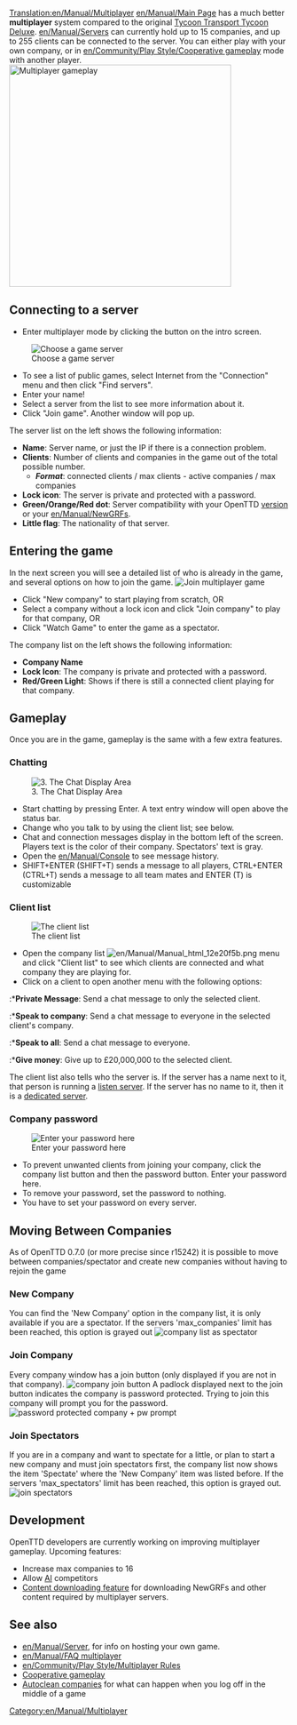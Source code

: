 [[Translation:en/Manual/Multiplayer]]
{{en/Manual/Navigation}}
[[en/Manual/Main Page]] has a much better '''multiplayer''' system compared to the original [https://www.wikipedia.org/wiki/Transport Tycoon Transport Tycoon Deluxe]. [[en/Manual/Server]]s can currently hold up to 15 companies, and up to 255 clients can be connected to the server. You can either play with your own company, or in [[en/Community/Play Style/Cooperative gameplay]] mode with another player.
[[File:en/Manual/Mp screen.png|none|thumb|400px|Multiplayer gameplay]]

==Connecting to a server==
*Enter multiplayer mode by clicking the button on the intro screen.
[[File:en/Manual/Ottdmulti4.png|none|frame|Choose a game server]]
*To see a list of public games, select Internet from the "Connection" menu and then click "Find servers".
*Enter your name!
*Select a server from the list to see more information about it.
*Click "Join game".  Another window will pop up.


The server list on the left shows the following information:
*'''Name''': Server name, or just the IP if there is a connection problem.
*'''Clients''': Number of clients and companies in the game out of the total possible number.
** '''''Format''''': connected clients / max clients - active companies / max companies
*'''Lock icon''': The server is private and protected with a password.
*'''Green/Orange/Red dot''': Server compatibility with your OpenTTD [[en/Archive/Community/FAQ OpenTTD versions|version]] or your [[en/Manual/NewGRF]]s.
*'''Little flag''': The nationality of that server.

==Entering the game==
In the next screen you will see a detailed list of who is already in the game, and several options on how to join the game.
[[File:en/Manual/Ottdmulti5.png|none|frame|Join multiplayer game]]
*Click "New company" to start playing from scratch, OR
*Select a company without a lock icon and click "Join company" to play for that company, OR
*Click "Watch Game" to enter the game as a spectator.


The company list on the left shows the following information:
*'''Company Name'''
*'''Lock Icon''': The company is private and protected with a password.
*'''Red/Green Light''': Shows if there is still a connected client playing for that company.


==Gameplay==
Once you are in the game, gameplay is the same with a few extra features.

===Chatting===
[[File:en/Manual/Ottdmulti9.png|center|frame|3. The Chat Display Area]]
*Start chatting by pressing Enter.  A text entry window will open above the status bar.
*Change who you talk to by using the client list; see below.
*Chat and connection messages display in the bottom left of the screen. Players text is the color of their company. Spectators' text is gray. 
*Open the [[en/Manual/Console]] to see message history.
*SHIFT+ENTER (SHIFT+T) sends a message to all players, CTRL+ENTER (CTRL+T) sends a message to all team mates and ENTER (T) is customizable

===Client list===
[[File:en/Manual/Ottdmulti7.png|none|frame|The client list]]
*Open the company list [[File:en/Manual/Manual html 12e20f5b.png]] menu and click "Client list" to see which clients are connected and what company they are playing for.
*Click on a client to open another menu with the following options:
:*'''Private Message''': Send a chat message to only the selected client.
:*'''Speak to company''': Send a chat message to everyone in the selected client's company.
:*'''Speak to all''': Send a chat message to everyone.
:*'''Give money''': Give up to £20,000,000 to the selected client.

The client list also tells who the server is. If the server has a name next to it, that person is running a [[en/Manual/Multiplayer#new-multiplayer-game|listen server]]. If the server has no name to it, then it is a [[en/Manual/Dedicated server|dedicated server]].

===Company password===
[[File:en/Manual/Company password input box2.png|none|frame|Enter your password here]]
*To prevent unwanted clients from joining your company, click the company list button and then the password button.  Enter your password here.
*To remove your password, set the password to nothing.
*You have to set your password on every server.

==Moving Between Companies==
As of OpenTTD 0.7.0 (or more precise since r15242) it is possible to move between companies/spectator and create new companies without having to rejoin the game

===New Company===
You can find the 'New Company' option in the company list, it is only available if you are a spectator. If the servers 'max_companies' limit has been reached, this option is grayed out
[[File:en/Manual/Move company create.png|none|frame|company list as spectator]]

===Join Company===
Every company window has a join button (only displayed if you are not in that company).
[[File:en/Manual/Move company join.png|none|frame|company join button]]
A padlock displayed next to the join button indicates the company is password protected. Trying to join this company will prompt you for the password.
[[File:en/Manual/Move company join pwprompt.png|none|frame|password protected company + pw prompt]]

===Join Spectators===
If you are in a company and want to spectate for a little, or plan to start a new company and must join spectators first, the company list now shows the item 'Spectate' where the 'New Company' item was listed before.
If the servers 'max_spectators' limit has been reached, this option is grayed out.
[[File:en/Manual/Move spectate.png|none|frame|join spectators]]

==Development==
OpenTTD developers are currently working on improving multiplayer gameplay.  Upcoming features:
*Increase max companies to 16
*Allow [[en/Archive/Development/New AI|AI]] competitors
* [[en/Manual/Online content|Content downloading feature]] for downloading NewGRFs and other content required by multiplayer servers.

==See also==
*[[en/Manual/Server]], for info on hosting your own game.
*[[en/Manual/FAQ multiplayer]]
*[[en/Community/Play Style/Multiplayer Rules]]
*[[en/Community/Play Style/Cooperative gameplay|Cooperative gameplay]]
*[[en/Archive/Manual/Settings/Autoclean companies|Autoclean companies]]  for what can happen when you log off in the middle of a game

[[Category:en/Manual/Multiplayer]]